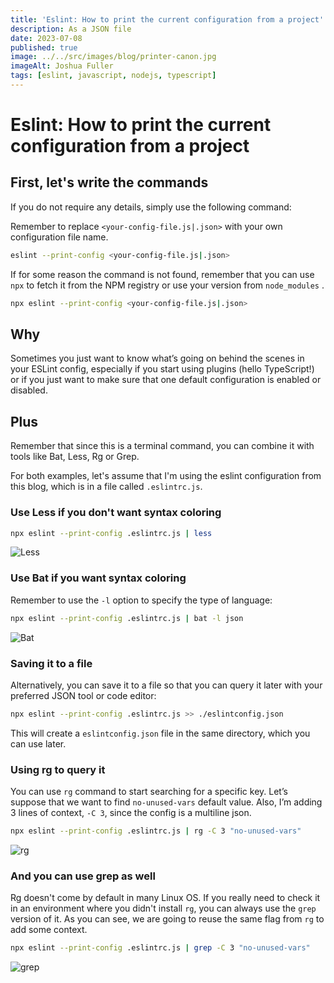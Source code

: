 ```yaml
---
title: 'Eslint: How to print the current configuration from a project'
description: As a JSON file
date: 2023-07-08
published: true
image: ../../src/images/blog/printer-canon.jpg
imageAlt: Joshua Fuller
tags: [eslint, javascript, nodejs, typescript]
---
```


# Eslint: How to print the current configuration from a project

## First, let's write the commands

If you do not require any details, simply use the following command:

Remember to replace `<your-config-file.js|.json>` with your own configuration file name.

```bash
eslint --print-config <your-config-file.js|.json>
```

If for some reason the command is not found, remember that you can use `npx` to fetch it from the NPM registry or use your version from `node_modules` .

```bash
npx eslint --print-config <your-config-file.js|.json>
```

## Why

Sometimes you just want to know what’s going on behind the scenes in your ESLint config, especially if you start using plugins (hello TypeScript!) or if you just want to make sure that one default configuration is enabled or disabled.

## Plus

Remember that since this is a terminal command, you can combine it with tools like Bat, Less, Rg or Grep.

For both examples, let's assume that I'm using the eslint configuration from this blog, which is in a file called `.eslintrc.js`.

### Use Less if you don't want syntax coloring

```bash
npx eslint --print-config .eslintrc.js | less
```

![Less](./eslint-config-less.png)

### Use Bat if you want syntax coloring

Remember to use the `-l` option to specify the type of language:

```bash
npx eslint --print-config .eslintrc.js | bat -l json
```

![Bat](./eslint-config-bat.png)

### Saving it to a file

Alternatively, you can save it to a file so that you can query it later with your preferred JSON tool or code editor:

```bash
npx eslint --print-config .eslintrc.js >> ./eslintconfig.json
```

This will create a `eslintconfig.json` file in the same directory, which you can use later.

### Using rg to query it

You can use `rg` command to start searching for a specific key. Let’s suppose that we want to find `no-unused-vars` default value. Also, I’m adding 3 lines of context, `-C 3`, since the config is a multiline json.

```bash
npx eslint --print-config .eslintrc.js | rg -C 3 "no-unused-vars"
```

![rg](./eslint-config-rg.png)

### And you can use grep as well

Rg doesn't come by default in many Linux OS. If you really need to check it in an environment where you didn't install `rg`, you can always use the `grep` version of it. As you can see, we are going to reuse the same flag from `rg` to add some context.

```bash
npx eslint --print-config .eslintrc.js | grep -C 3 "no-unused-vars"
```

![grep](./eslint-config-grep.png)
